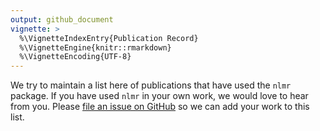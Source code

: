 ---
output: github_document
vignette: >
  %\VignetteIndexEntry{Publication Record}
  %\VignetteEngine{knitr::rmarkdown}
  %\VignetteEncoding{UTF-8}
---

We try to maintain a list here of publications that have used the `nlmr` package. If you have used `nlmr` in your own work, we would love to hear from you. Please [file an issue on GitHub](https://github.com/marcosci/nlmr/issues/new/) so we can add your work to this list.
